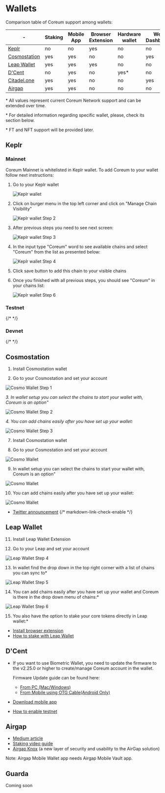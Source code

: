 # Wallets

Comparison table of Coreum support among wallets:

| \-                                     | Staking | Mobile App | Browser Extension | Hardware wallet | Web Dashboard | Testnet support |
| -------------------------------------- | ------- | ---------- | ----------------- | --------------- | ------------- | --------------- |
| [Keplr](wallet.md#keplr)               | no      | no         | yes               | no              | no            | yes             |
| [Cosmostation](wallet.md#cosmostation) | yes     | yes        | no                | no              | yes           | no              |
| [Leap Wallet](wallet.md#leap-wallet)   | yes     | yes        | yes               | no              | no            | yes             |
| [D'Cent](wallet.md#d-cent)             | no      | yes        | no                | yes\*           | no            | yes             |
| [Citadel.one](https://app.citadel.one) | yes     | yes        | no                | no              | yes           | no              |
| [Airgap](wallet.md#airgap)             | yes     | yes        | no                | no              | no            | no              |

\* All values represent current Coreum Network support and can be extended over time.

\* For detailed information regarding specific wallet, please, check its section below.

\* FT and NFT support will be provided later.

## Keplr

### Mainnet

Coreum Mainnet is whitelisted in Keplr wallet. To add Coreum to your wallet follow next
instructions:

1. Go to your Keplr wallet

    <img className="w-96 max-w-full mb-10" src="/images/tools/wallets/step1.png" alt="Keplr wallet" />

2. Click on burger menu in the top left corner and click on "Manage Chain Visibility"

    <img className="w-96 max-w-full mb-10" src="/images/tools/wallets/step2.png" alt="Keplr wallet Step 2"  />

3. After previous steps you need to see next screen:

    <img className="w-96 max-w-full mb-10" src="/images/tools/wallets/step3.png" alt="Keplr wallet Step 3" />

4. In the input type "Coreum" word to see available chains and select "Coreum" from the list as
   presented below:

    <img className="w-96 max-w-full mb-10" src="/images/tools/wallets/step4.png" alt="Keplr wallet Step 4" />

5. Click save button to add this chain to your visible chains

6. Once you finished with all previous steps, you should see "Coreum" in your chains list:

    <img className="w-96 max-w-full mb-10" src="/images/tools/wallets/step5.png" alt="Keplr wallet Step 6" />

### Testnet

{/* <WalletKeplr chainId="coreum-testnet-1" /> */}

### Devnet

{/* <WalletKeplr chainId="coreum-devnet-1" /> */}

## Cosmostation

1. Install Cosmostation wallet 

2. Go to your Cosmostation and set your account

<img className="w-96 max-w-full mb-10" src="/images/tools/wallets/stepC1.png" alt="Cosmo Wallet Step 1" />

*3. In wallet setup you can select the chains to start your wallet with, Coreum is an option"*

<img className="w-96 max-w-full mb-10" src="/images/tools/wallets/stepC2.png" alt="Cosmo Wallet Step 2" />

*4. You can add chains easily after you have set up your wallet:*

<img className="w-96 max-w-full mb-10" src="/images/tools/wallets/stepC3.png" alt="Cosmo Wallet Step 3" />

7. Install Cosmostation wallet 

8. Go to your Cosmostation and set your account

<img className="w-96 max-w-full mb-10" src="/images/tools/wallets/stepC1.png" alt="Cosmo Wallet" />

9. In wallet setup you can select the chains to start your wallet with, Coreum is an option"

<img className="w-96 max-w-full mb-10" src="/images/tools/wallets/stepC2.png" alt="Cosmo Wallet" />

10. You can add chains easily after you have set up your wallet:

<img className="w-96 max-w-full mb-10" src="/images/tools/wallets/stepC3.png" alt="Cosmo Wallet" />

-   [Twitter announcement](https://twitter.com/IBCwallet/status/1640958742194966528?s=20)
{/* markdown-link-check-enable */}

## Leap Wallet

11. Install Leap Wallet Extension

12. Go to your Leap and set your account

<img className="w-96 max-w-full mb-10" src="/images/tools/wallets/stepL1.png" alt="Leap Wallet Step 4" />

13. In wallet find the drop down in the top right corner with a list of chains you can sync to*

<img className="w-96 max-w-full mb-10" src="/images/tools/wallets/stepL2.png" alt="Leap Wallet Step 5" />

14. You can add chains easily after you have set up your wallet and Coreum is there in the drop down menu of chains:*

<img className="w-96 max-w-full mb-10" src="/images/tools/wallets/stepL3.png" alt="Leap Wallet Step 6" />

15. You also have the option to stake your core tokens directly in Leap wallet:*

-   [Install browser extension](https://www.leapwallet.io/#inpage-download)
-   [How to stake with Leap Wallet](../tutorials/stake-tokens.md)

## D'Cent

-   If you want to use Biometric Wallet, you need to update the firmware to the v2.25.0 or higher to
    create/manage Coreum account in the wallet.

    Firmware Update guide can be found here:

    -   [From PC (Mac/Windows)](https://userguide.dcentwallet.com/biometric-wallet/firmware-update-from-computer)
    -   [From Mobile using OTG Cable(Android Only)](https://userguide.dcentwallet.com/biometric-wallet/firmware-update-from-mobile)

-   [Download mobile app](https://dcentwallet.com/MobileApp)
-   [How to enable testnet](https://userguide.dcentwallet.com/mobile-app/mobile-app-setting-menu#how-to-activate-testnet)

## Airgap

-   [Medium article](https://medium.com/airgap-it/airgap-add-support-for-coreum-73c5133f82f3)
-   [Staking video guide](https://www.youtube.com/watch?v=NZRvD7gsy60)
-   [Airgap Knox](https://medium.com/airgap-it/airgaps-newest-product-airgap-knox-3dbf7592533f) (a
    new layer of security and usability to the AirGap solution)

Note: Airgap Mobile Wallet app needs Airgap Mobile Vault app.

## Guarda

Coming soon
